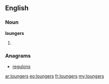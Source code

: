 ==English==

===Noun===
'''loungers'''

# {{plural of|[[lounger]]}}

===Anagrams===
* [[regulons#English|regulons]]

[[ar:loungers]]
[[eo:loungers]]
[[fr:loungers]]
[[my:loungers]]
